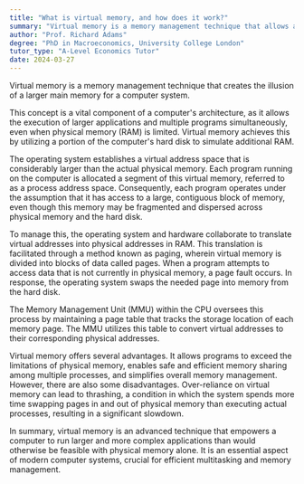 ```yaml
---
title: "What is virtual memory, and how does it work?"
summary: "Virtual memory is a memory management technique that allows a computer to simulate a larger main memory, enhancing its ability to handle more processes and applications efficiently."
author: "Prof. Richard Adams"
degree: "PhD in Macroeconomics, University College London"
tutor_type: "A-Level Economics Tutor"
date: 2024-03-27
---
```


Virtual memory is a memory management technique that creates the illusion of a larger main memory for a computer system.

This concept is a vital component of a computer's architecture, as it allows the execution of larger applications and multiple programs simultaneously, even when physical memory (RAM) is limited. Virtual memory achieves this by utilizing a portion of the computer's hard disk to simulate additional RAM.

The operating system establishes a virtual address space that is considerably larger than the actual physical memory. Each program running on the computer is allocated a segment of this virtual memory, referred to as a process address space. Consequently, each program operates under the assumption that it has access to a large, contiguous block of memory, even though this memory may be fragmented and dispersed across physical memory and the hard disk.

To manage this, the operating system and hardware collaborate to translate virtual addresses into physical addresses in RAM. This translation is facilitated through a method known as paging, wherein virtual memory is divided into blocks of data called pages. When a program attempts to access data that is not currently in physical memory, a page fault occurs. In response, the operating system swaps the needed page into memory from the hard disk.

The Memory Management Unit (MMU) within the CPU oversees this process by maintaining a page table that tracks the storage location of each memory page. The MMU utilizes this table to convert virtual addresses to their corresponding physical addresses.

Virtual memory offers several advantages. It allows programs to exceed the limitations of physical memory, enables safe and efficient memory sharing among multiple processes, and simplifies overall memory management. However, there are also some disadvantages. Over-reliance on virtual memory can lead to thrashing, a condition in which the system spends more time swapping pages in and out of physical memory than executing actual processes, resulting in a significant slowdown.

In summary, virtual memory is an advanced technique that empowers a computer to run larger and more complex applications than would otherwise be feasible with physical memory alone. It is an essential aspect of modern computer systems, crucial for efficient multitasking and memory management.
    